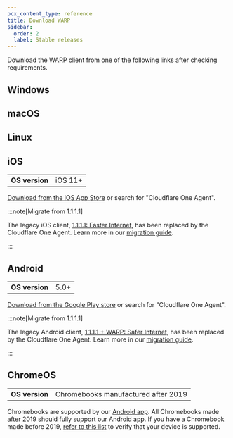 ```yaml
---
pcx_content_type: reference
title: Download WARP
sidebar:
  order: 2
  label: Stable releases
---
```



Download the WARP client from one of the following links after checking requirements.

## Windows

<Render file="warp/system-requirements/windows" />

<WARPReleases track="windows/ga" />

## macOS

<Render file="warp/system-requirements/macos" />

<WARPReleases track="macos/ga" />

## Linux

<Render file="warp/system-requirements/linux" />

<WARPReleases track="linux/ga" />

## iOS

|                |         |
| -------------- | ------- |
| **OS version** | iOS 11+ |

[Download from the iOS App Store](https://apps.apple.com/us/app/cloudflare-one-agent/id6443476492) or search for "Cloudflare One Agent".

:::note[Migrate from 1.1.1.1]

The legacy iOS client, [1.1.1.1: Faster Internet](https://apps.apple.com/us/app/1-1-1-1-faster-internet/id1423538627), has been replaced by the Cloudflare One Agent. Learn more in our [migration guide](/cloudflare-one/connections/connect-devices/warp/download-warp/cloudflare-one-agent-migration/).

:::

## Android

|                |      |
| -------------- | ---- |
| **OS version** | 5.0+ |

[Download from the Google Play store](https://play.google.com/store/apps/details?id=com.cloudflare.cloudflareoneagent) or search for "Cloudflare One Agent".

:::note[Migrate from 1.1.1.1]

The legacy Android client, [1.1.1.1 + WARP: Safer Internet](https://play.google.com/store/apps/details?id=com.cloudflare.onedotonedotonedotone), has been replaced by the Cloudflare One Agent. Learn more in our [migration guide](/cloudflare-one/connections/connect-devices/warp/download-warp/cloudflare-one-agent-migration/).

:::

## ChromeOS

|                |                                     |
| -------------- | ----------------------------------- |
| **OS version** | Chromebooks manufactured after 2019 |

Chromebooks are supported by our [Android app](#android). All Chromebooks made after 2019 should fully support our Android app. If you have a Chromebook made before 2019, [refer to this list](https://www.chromium.org/chromium-os/chrome-os-systems-supporting-android-apps/) to verify that your device is supported.
